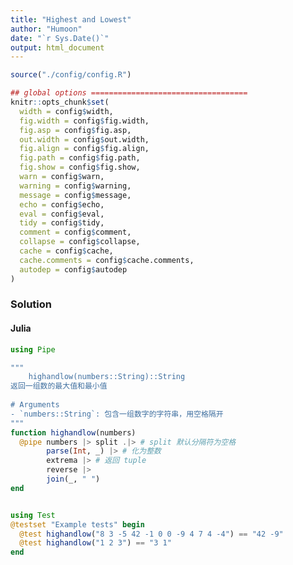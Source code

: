 ```yaml
---
title: "Highest and Lowest"
author: "Humoon"
date: "`r Sys.Date()`"
output: html_document
---
```



```r
source("./config/config.R")

## global options ===================================
knitr::opts_chunk$set(
  width = config$width,
  fig.width = config$fig.width,
  fig.asp = config$fig.asp,
  out.width = config$out.width,
  fig.align = config$fig.align,
  fig.path = config$fig.path,
  fig.show = config$fig.show,
  warn = config$warn,
  warning = config$warning,
  message = config$message,
  echo = config$echo,
  eval = config$eval,
  tidy = config$tidy,
  comment = config$comment,
  collapse = config$collapse,
  cache = config$cache,
  cache.comments = config$cache.comments,
  autodep = config$autodep
)
```



### Solution

#### Julia
```julia
using Pipe

"""
    highandlow(numbers::String)::String
返回一组数的最大值和最小值
  
# Arguments
- `numbers::String`: 包含一组数字的字符串，用空格隔开
"""
function highandlow(numbers)
  @pipe numbers |> split .|> # split 默认分隔符为空格
        parse(Int, _) |> # 化为整数
        extrema |> # 返回 tuple
        reverse |>
        join(_, " ")
end


using Test
@testset "Example tests" begin
  @test highandlow("8 3 -5 42 -1 0 0 -9 4 7 4 -4") == "42 -9"
  @test highandlow("1 2 3") == "3 1"
end
```


